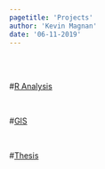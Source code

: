 ```yaml
---
pagetitle: 'Projects'
author: 'Kevin Magnan'
date: '06-11-2019'
---
```


<br>
<br>

#[R Analysis](ranalysis.html)

<br>

#[GIS](gis.html)

<br>

#[Thesis](thesis.html)

